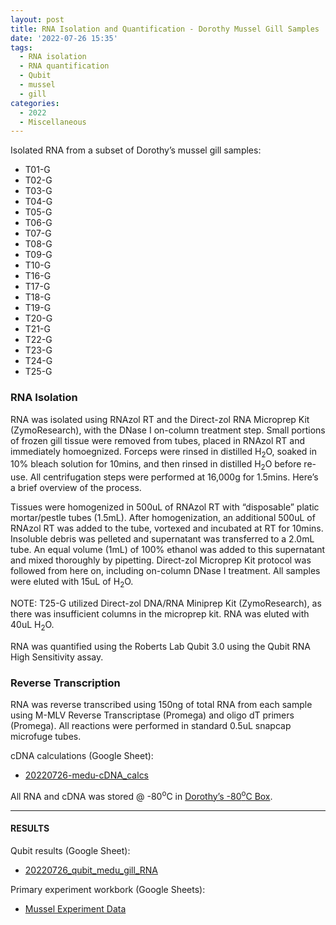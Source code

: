 ```yaml
---
layout: post
title: RNA Isolation and Quantification - Dorothy Mussel Gill Samples
date: '2022-07-26 15:35'
tags: 
  - RNA isolation
  - RNA quantification
  - Qubit
  - mussel
  - gill
categories: 
  - 2022
  - Miscellaneous
---
```

Isolated RNA from a subset of Dorothy's mussel gill samples:

- T01-G
- T02-G
- T03-G
- T04-G
- T05-G
- T06-G
- T07-G
- T08-G
- T09-G
- T10-G
- T16-G
- T17-G
- T18-G
- T19-G
- T20-G
- T21-G
- T22-G
- T23-G
- T24-G
- T25-G

### RNA Isolation

RNA was isolated using RNAzol RT and the Direct-zol RNA Microprep Kit (ZymoResearch), with the DNase I on-column treatment step. Small portions of frozen gill tissue were removed from tubes, placed in RNAzol RT and immediately homoegnized. Forceps were rinsed in distilled H<sub>2</sub>O, soaked in 10% bleach solution for 10mins, and then rinsed in distilled H<sub>2</sub>O before re-use. All centrifugation steps were performed at 16,000g for 1.5mins. Here's a brief overview of the process.

Tissues were homogenized in 500uL of RNAzol RT with "disposable" platic mortar/pestle tubes (1.5mL). After homogenization, an additional 500uL of RNAzol RT was added to the tube, vortexed and incubated at RT for 10mins. Insoluble debris was pelleted and supernatant was transferred to a 2.0mL tube. An equal volume (1mL) of 100% ethanol was added to this supernatant and mixed thoroughly by pipetting. Direct-zol Microprep Kit protocol was followed from here on, including on-column DNase I treatment. All samples were eluted with 15uL of H<sub>2</sub>O.

NOTE: T25-G utilized Direct-zol DNA/RNA Miniprep Kit (ZymoResearch), as there was insufficient columns in the microprep kit. RNA was eluted with 40uL H<sub>2</sub>O.

RNA was quantified using the Roberts Lab Qubit 3.0 using the Qubit RNA High Sensitivity assay.

### Reverse Transcription

RNA was reverse transcribed using 150ng of total RNA from each sample using M-MLV Reverse Transcriptase (Promega) and oligo dT primers (Promega). All reactions were performed in standard 0.5uL snapcap microfuge tubes. 

cDNA calculations (Google Sheet):

- [20220726-medu-cDNA_calcs](https://docs.google.com/spreadsheets/d/1S7980PcVi-6iNP9NlqShVxZra9koeA33JwIKp3PMEmY/edit?usp=sharing)

All RNA and cDNA was stored @ -80<sup>o</sup>C in [Dorothy's -80<sup>o</sup>C Box](https://docs.google.com/spreadsheets/d/1iTPlCXN4X03D1XWfe_A-1zIyD7dF1tKDYvUayIayQio/edit?usp=sharing).


---

#### RESULTS

Qubit results (Google Sheet):

- [20220726_qubit_medu_gill_RNA](https://docs.google.com/spreadsheets/d/1FXTDEZ_t38kdsN0_I2Pry2mtMotRAPKhEvtN-4mCG4c/edit?usp=sharing)


Primary experiment workbork (Google Sheets):

- [Mussel Experiment Data](https://docs.google.com/spreadsheets/d/13S5opQulcaCQM8ybhY3-RIO9g8fIxx6x7oXAiI_TVKg/edit?usp=sharing)
